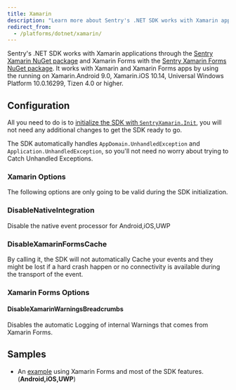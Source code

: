 ```yaml
---
title: Xamarin
description: "Learn more about Sentry's .NET SDK works with Xamarin applications."
redirect_from:
  - /platforms/dotnet/xamarin/
---
```


Sentry's .NET SDK works with Xamarin applications through the [Sentry Xamarin NuGet package](https://www.nuget.org/packages/Sentry.Xamarin) and Xamarin Forms with the [Sentry Xamarin Forms NuGet package](https://www.nuget.org/packages/Sentry.Xamarin.Forms). It works with Xamarin and Xamarin Forms apps by using the running on Xamarin.Android 9.0, Xamarin.iOS 10.14, Universal Windows Platform 10.0.16299, Tizen 4.0  or higher.

## Configuration

All you need to do is to [initialize the SDK with `SentryXamarin.Init`](/platforms/dotnet/), you will not need any additional changes to get the SDK ready to go.

The SDK automatically handles `AppDomain.UnhandledException` and `Application.UnhandledException`, so you'll not need no worry about trying to Catch Unhandled Exceptions.

### Xamarin Options

The following options are only going to be valid during the SDK initialization.

### DisableNativeIntegration

Disable the native event processor for Android,iOS,UWP

### DisableXamarinFormsCache

By calling it, the SDK will not automatically Cache your events and they might be lost if a hard crash happen or no connectivity is available during the transport of the event.

### Xamarin Forms Options

#### DisableXamarinWarningsBreadcrumbs

Disables the automatic Logging of internal Warnings that comes from Xamarin Forms.

## Samples

- An [example](https://github.com/getsentry/sentry-dotnet-xamarin/tree/main/Samples) using Xamarin Forms and most of the SDK features. (**Android,iOS,UWP**)

